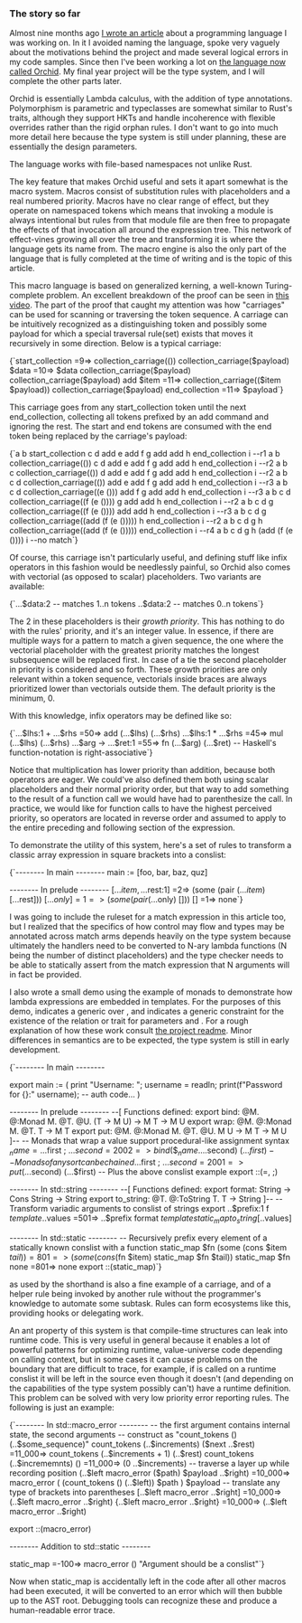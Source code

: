 
### The story so far

Almost nine months ago [I wrote an article](/blog/2022-02-27T21:25_lambda_calculus_for_practical_use) about a programming language I was working on. In it I avoided naming the language, spoke very vaguely about the motivations behind the project and made several logical errors in my code samples. Since then I've been working a lot on [the language now called Orchid](https://github.com/lbfalvy/orchid). My final year project will be the type system, and I will complete the other parts later.

Orchid is essentially Lambda calculus, with the addition of type annotations. Polymorphism is parametric and typeclasses are somewhat similar to Rust's traits, although they support HKTs and handle incoherence with flexible overrides rather than the rigid orphan rules. I don't want to go into much more detail here because the type system is still under planning, these are essentially the design parameters.

The language works with file-based namespaces not unlike Rust.

The key feature that makes Orchid useful and sets it apart somewhat is the macro system. Macros consist of substitution rules with placeholders and a real numbered priority. Macros have no clear range of effect, but they operate on namespaced tokens which means that invoking a module is always intentional but rules from that module file are then free to propagate the effects of that invocation all around the expression tree. This network of effect-vines growing all over the tree and transforming it is where the language gets its name from. The macro engine is also the only part of the language that is fully completed at the time of writing and is the topic of this article.

This macro language is based on generalized kerning, a well-known Turing-complete problem. An excellent breakdown of the proof can be seen in [this video](https://youtu.be/8_npHZbe3qM). The part of the proof that caught my attention was how "carriages" can be used for scanning or traversing the token sequence. A carriage can be intuitively recognized as a distinguishing token and possibly some payload for which a special traversal rule(set) exists that moves it recursively in some direction. Below is a typical carriage:

<LambdaHighlight>
{`start_collection =9=> collection_carriage(())
collection_carriage($payload) $data =10=> $data collection_carriage($payload)
collection_carriage($payload) add $item =11=> collection_carriage(($item $payload))
collection_carriage($payload) end_collection =11=> $payload`}
</LambdaHighlight>

This carriage goes from any start_collection token until the next end_collection, collecting all tokens prefixed by an add command and ignoring the rest. The start and end tokens are consumed with the end token being replaced by the carriage's payload:

<LambdaHighlight>
{`a b start_collection c d add e add f g add add h end_collection i --r1
a b collection_carriage(()) c d add e add f g add add h end_collection i --r2
a b c collection_carriage(()) d add e add f g add add h end_collection i --r2
a b c d collection_carriage(()) add e add f g add add h end_collection i --r3
a b c d collection_carriage((e ())) add f g add add h end_collection i --r3
a b c d collection_carriage((f (e ()))) g add add h end_collection i --r2
a b c d g collection_carriage((f (e ()))) add add h end_collection i --r3
a b c d g collection_carriage((add (f (e ())))) h end_collection i --r2
a b c d g h collection_carriage((add (f (e ())))) end_collection i --r4
a b c d g h (add (f (e ()))) i --no match`}
</LambdaHighlight>

Of course, this carriage isn't particularly useful, and defining stuff like infix operators in this fashion would be needlessly painful, so Orchid also comes with vectorial (as opposed to scalar) placeholders. Two variants are available:

<LambdaHighlight>
{`...$data:2 -- matches 1..n tokens
..$data:2 -- matches 0..n tokens`}
</LambdaHighlight>

The 2 in these placeholders is their _growth priority_. This has nothing to do with the rules' priority, and it's an integer value. In essence, if there are multiple ways for a pattern to match a given sequence, the one where the vectorial placeholder with the greatest priority matches the longest subsequence will be replaced first. In case of a tie the second placeholder in priority is considered and so forth. These growth priorities are only relevant within a token sequence, vectorials inside braces are always prioritized lower than vectorials outside them. The default priority is the minimum, 0.

With this knowledge, infix operators may be defined like so:

<LambdaHighlight>
{`...$lhs:1 + ...$rhs =50=> add (...$lhs) (...$rhs)
...$lhs:1 * ...$rhs =45=> mul (...$lhs) (...$rhs)
...$arg -> ...$ret:1 =55=> fn (...$arg) (...$ret)
-- Haskell's function-notation is right-associative`}
</LambdaHighlight>

Notice that multiplication has lower priority than addition, because both operators are eager. We could've also defined them both using scalar placeholders and their normal priority order, but that way to add something to the result of a function call we would have had to parenthesize the call. In practice, we would like for function calls to have the highest perceived priority, so operators are located in reverse order and assumed to apply to the entire preceding and following section of the expression.

To demonstrate the utility of this system, here's a set of rules to transform a  classic array expression in square brackets into a conslist:

<LambdaHighlight>
{`-------- In main --------
main := [foo, bar, baz, quz]

-------- In prelude --------
[...$item , ...$rest:1] =2=> (some (pair (...$item) [...$rest]))
[...$only] =1=> (some (pair (...$only) []))
[] =1=> none`}
</LambdaHighlight>

I was going to include the ruleset for a match expression in this article too, but I realized that the specifics of how control may flow and types may be annotated across match arms depends heavily on the type system because ultimately the handlers need to be converted to N-ary lambda functions (N being the number of distinct placeholders) and the type checker needs to be able to statically assert from the match expression that N arguments will in fact be provided.

I also wrote a small demo using the example of monads to demonstrate how lambda expressions are embedded in templates. For the purposes of this demo, <H c='@T.'/> indicates a generic over <H c='T'/>, and <H c='@:T U V.'/> indicates a generic constraint for the existence of the relation or trait <H c='T'/> for parameters <H c='U'/> and <H c='V'/>. For a rough explanation of how these work consult [the project readme](https://github.com/lbfalvy/orchid#auto-parameters-generics-polymorphism). Minor differences in semantics are to be expected, the type system is still in early development.

<LambdaHighlight>
{`-------- In main --------

export main := (
    print "Username: ";
    username = readln;
    print(f"Password for {}:" username);
    -- auth code...
)

-------- In prelude --------
--[ Functions defined:
    export bind: @M. @:Monad M. @T. @U. (T -> M U) -> M T -> M U
    export wrap: @M. @:Monad M. @T. T -> M T
    export put: @M. @:Monad M. @T. @U. M U -> M T -> M U
]--
-- Monads that wrap a value support procedural-like assignment syntax
$_name = ...$first ; ...$second =2002=> bind (\$_name. ...$second) (...$first)
-- Monads of any sort can be chained
...$first ; ...$second =2001=> put (...$second) (...$first)
-- Plus the above conslist example
export ::(=, ;)

-------- In std::string --------
--[ Functions defined:
    export format: String -> Cons String -> String
    export to_string: @T. @:ToString T. T -> String
]--
-- Transform variadic arguments to conslist of strings
export ..$prefix:1 f $template ..$values =501=> ..$prefix format $template static_map to_string [..$values]

-------- In std::static --------
-- Recursively prefix every element of a statically known conslist with a function
static_map $fn (some (cons $item $tail)) =801=> (some (cons ($fn $item) static_map $fn $tail))
static_map $fn none =801=> none
export ::(static_map)`}
</LambdaHighlight>

<H c='static_map'/> as used by the <H c="f"/> shorthand is also a fine example of a carriage, and of a helper rule being invoked by another rule without the programmer's knowledge to automate some subtask. Rules can form ecosystems like this, providing hooks or delegating work.

An ant property of this system is that compile-time structures can leak into runtime code. This is very useful in general because it enables a lot of powerful patterns for optimizing runtime, value-universe code depending on calling context, but in some cases it can cause problems on the boundary that are difficult to trace, for example, if <H c='static_map'/> is called on a runtime conslist it will be left in the source even though it doesn't (and depending on the capabilities of the type system possibly can't) have a runtime definition. This problem can be solved with very low priority error reporting rules. The following is just an example:

<LambdaHighlight>
{`-------- In std::macro_error --------
-- the first argument contains internal state, the second arguments
-- construct as "count_tokens () (..$some_sequence)"
count_tokens (..$increments) ($next ..$rest) =11_000=> count_tokens (..$increments + 1) (..$rest)
count_tokens (..$incrememnts) () =11_000=> (0 ..$increments)
-- traverse a layer up while recording position
(..$left macro_error ($path) $payload ..$right) =10_000=> macro_error (
    (count_tokens () (..$left)) $path
) $payload
-- translate any type of brackets into parentheses
[..$left macro_error ..$right] =10_000=> (..$left macro_error ..$right)
{..$left macro_error ..$right} =10_000=> (..$left macro_error ..$right)

export ::(macro_error)

-------- Addition to std::static --------

static_map =-100=> macro_error () "Argument should be a conslist"`}
</LambdaHighlight>

Now when static_map is accidentally left in the code after all other macros had been executed, it will be converted to an error which will then bubble up to the AST root. Debugging tools can recognize these and produce a human-readable error trace.